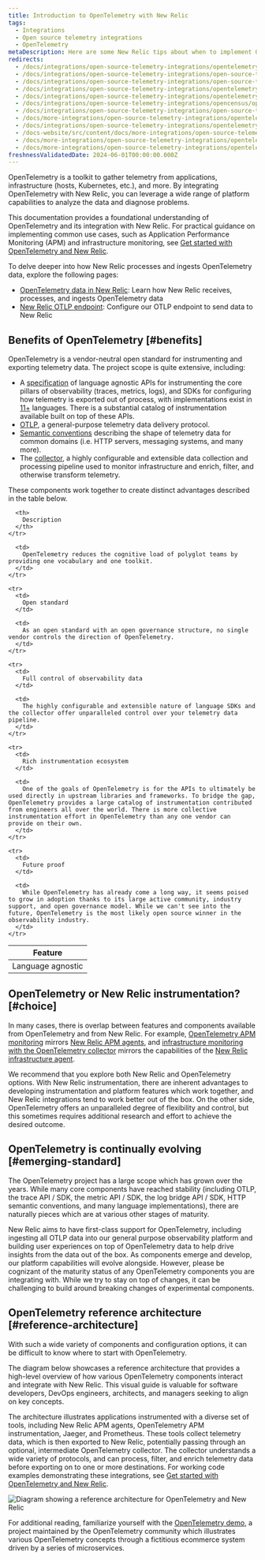 ```yaml
---
title: Introduction to OpenTelemetry with New Relic
tags:
  - Integrations
  - Open source telemetry integrations
  - OpenTelemetry
metaDescription: Here are some New Relic tips about when to implement OpenTelemetry.
redirects:
  - /docs/integrations/open-source-telemetry-integrations/opentelemetry/introduction-opentelemetry-new-relic
  - /docs/integrations/open-source-telemetry-integrations/open-source-telemetry-integration-list/new-relics-opentelemetry-integration
  - /docs/integrations/open-source-telemetry-integrations/open-source-telemetry-integration-list/opentelemetry-exporter
  - /docs/integrations/open-source-telemetry-integrations/opentelemetry/opentelemetry-exporter
  - /docs/integrations/open-source-telemetry-integrations/opentelemetry/introduction-opentelemetry
  - /docs/integrations/open-source-telemetry-integrations/opencensus/opencensus-exporter
  - /docs/integrations/open-source-telemetry-integrations/open-source-telemetry-integration-list/new-relics-opencensus-integration
  - /docs/more-integrations/open-source-telemetry-integrations/opentelemetry/introduction-opentelemetry-new-relic
  - /docs/integrations/open-source-telemetry-integrations/opentelemetry/opentelemetry-concepts/
  - /docs-website/src/content/docs/more-integrations/open-source-telemetry-integrations/opentelemetry/opentelemetry-ref-architecture/
  - /docs/more-integrations/open-source-telemetry-integrations/opentelemetry/opentelemetry-comparison
  - /docs/more-integrations/open-source-telemetry-integrations/opentelemetry/opentelemetry-introduction
freshnessValidatedDate: 2024-06-01T00:00:00.000Z
---
```


OpenTelemetry is a toolkit to gather telemetry from applications, infrastructure (hosts, Kubernetes, etc.), and more. By integrating OpenTelemetry with New Relic, you can leverage a wide range of platform capabilities to analyze the data and diagnose problems.

This documentation provides a foundational understanding of OpenTelemetry and its integration with New Relic. For practical guidance on implementing common use cases, such as Application Performance Monitoring (APM) and infrastructure monitoring, see [Get started with OpenTelemetry and New Relic](/docs/opentelemetry/get-started/opentelemetry-get-started-intro/). 

To delve deeper into how New Relic processes and ingests OpenTelemetry data, explore the following pages:
* [OpenTelemetry data in New Relic](/docs/opentelemetry/best-practices/opentelemetry-data-overview/): Learn how New Relic receives, processes, and ingests OpenTelemetry data
* [New Relic OTLP endpoint](/docs/opentelemetry/best-practices/opentelemetry-otlp/): Configure our OTLP endpoint to send data to New Relic


## Benefits of OpenTelemetry [#benefits]

OpenTelemetry is a vendor-neutral open standard for instrumenting and exporting telemetry data. The project scope is quite extensive, including:

* A [specification](https://opentelemetry.io/docs/specs/otel/) of language agnostic APIs for instrumenting the core pillars of observability (traces, metrics, logs), and SDKs for configuring how telemetry is exported out of process, with implementations exist in [11+](https://opentelemetry.io/docs/languages/) languages. There is a substantial catalog of instrumentation available built on top of these APIs.
* [OTLP](https://opentelemetry.io/docs/specs/otlp/), a general-purpose telemetry data delivery protocol.
* [Semantic conventions](https://opentelemetry.io/docs/specs/semconv/) describing the shape of telemetry data for common domains (i.e. HTTP servers, messaging systems, and many more).
* The [collector](https://opentelemetry.io/docs/collector/), a highly configurable and extensible data collection and processing pipeline used to monitor infrastructure and enrich, filter, and otherwise transform telemetry.

These components work together to create distinct advantages described in the table below.

<table>
  <thead>
    <tr>
      <th style={{ width: "200px" }}>
        Feature
      </th>

      <th>
        Description
      </th>
    </tr>
  </thead>

  <tbody>
    <tr>
      <td>
        Language agnostic
      </td>

      <td>
        OpenTelemetry reduces the cognitive load of polyglot teams by providing one vocabulary and one toolkit.
      </td>
    </tr>

    <tr>
      <td>
        Open standard
      </td>

      <td>
        As an open standard with an open governance structure, no single vendor controls the direction of OpenTelemetry.
      </td>
    </tr>

    <tr>
      <td>
        Full control of observability data
      </td>

      <td>
        The highly configurable and extensible nature of language SDKs and the collector offer unparalleled control over your telemetry data pipeline.
      </td>
    </tr>

    <tr>
      <td>
        Rich instrumentation ecosystem
      </td>

      <td>
        One of the goals of OpenTelemetry is for the APIs to ultimately be used directly in upstream libraries and frameworks. To bridge the gap, OpenTelemetry provides a large catalog of instrumentation contributed from engineers all over the world. There is more collective instrumentation effort in OpenTelemetry than any one vendor can provide on their own.
      </td>
    </tr>

    <tr>
      <td>
        Future proof
      </td>

      <td>
        While OpenTelemetry has already come a long way, it seems poised to grow in adoption thanks to its large active community, industry support, and open governance model. While we can't see into the future, OpenTelemetry is the most likely open source winner in the observability industry.
      </td>
    </tr>
  </tbody>
</table>

## OpenTelemetry or New Relic instrumentation? [#choice]

In many cases, there is overlap between features and components available from OpenTelemetry and from New Relic. For example, [OpenTelemetry APM monitoring](/docs/opentelemetry/get-started/apm-monitoring/opentelemetry-apm-intro/) mirrors [New Relic APM agents](/docs/apm/new-relic-apm/getting-started/introduction-apm/), and [infrastructure monitoring with the OpenTelemetry collector](/docs/opentelemetry/get-started/collector-infra-monitoring/opentelemetry-collector-infra-intro/) mirrors the capabilities of the [New Relic infrastructure agent](/docs/infrastructure/infrastructure-monitoring/get-started/get-started-infrastructure-monitoring/).

We recommend that you explore both New Relic and OpenTelemetry options. With New Relic instrumentation, there are inherent advantages to developing instrumentation and platform features which work together, and New Relic integrations tend to work better out of the box. On the other side, OpenTelemetry offers an unparalleled degree of flexibility and control, but this sometimes requires additional research and effort to achieve the desired outcome.

## OpenTelemetry is continually evolving [#emerging-standard]

The OpenTelemetry project has a large scope which has grown over the years. While many core components have reached stability (including OTLP, the trace API / SDK, the metric API / SDK, the log bridge API / SDK, HTTP semantic conventions, and many language implementations), there are naturally pieces which are at various other stages of maturity.

New Relic aims to have first-class support for OpenTelemetry, including ingesting all OTLP data into our general purpose observability platform and building user experiences on top of OpenTelemetry data to help drive insights from the data out of the box. As components emerge and develop, our platform capabilities will evolve alongside. However, please be cognizant of the maturity status of any OpenTelemetry components you are integrating with. While we try to stay on top of changes, it can be challenging to build around breaking changes of experimental components.

## OpenTelemetry reference architecture [#reference-architecture]

With such a wide variety of components and configuration options, it can be difficult to know where to start with OpenTelemetry.

The diagram below showcases a reference architecture that provides a high-level overview of how various OpenTelemetry components interact and integrate with New Relic. This visual guide is valuable for software developers, DevOps engineers, architects, and managers seeking to align on key concepts. 

The architecture illustrates applications instrumented with a diverse set of tools, including New Relic APM agents, OpenTelemetry APM instrumentation, Jaeger, and Prometheus. These tools collect telemetry data, which is then exported to New Relic, potentially passing through an optional, intermediate OpenTelemetry collector. The collector understands a wide variety of protocols, and can process, filter, and enrich telemetry data before exporting on to one or more destinations. For working code examples demonstrating these integrations, see [Get started with OpenTelemetry and New Relic](/docs/opentelemetry/get-started/opentelemetry-get-started-intro/).

<img
  title="Diagram showing a reference architecture for OpenTelemetry and New Relic"
  alt="Diagram showing a reference architecture for OpenTelemetry and New Relic"
  src="/images/more-integrations_diagram_otel-ref-arch.webp"
/>

For additional reading, familiarize yourself with the [OpenTelemetry demo](https://opentelemetry.io/docs/demo/), a project maintained by the OpenTelemetry community which illustrates various OpenTelemetry concepts through a fictitious ecommerce system driven by a series of microservices.


